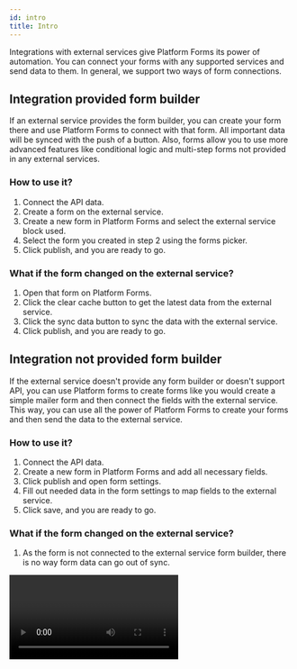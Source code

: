 ```yaml
---
id: intro
title: Intro
---
```



Integrations with external services give Platform Forms its power of automation. You can connect your forms with any supported services and send data to them. In general, we support two ways of form connections.

## Integration provided form builder

If an external service provides the form builder, you can create your form there and use Platform Forms to connect with that form. All important data will be synced with the push of a button. Also, forms allow you to use more advanced features like conditional logic and multi-step forms not provided in any external services.

### How to use it?

1. Connect the API data.
2. Create a form on the external service.
3. Create a new form in Platform Forms and select the external service block used.
4. Select the form you created in step 2 using the forms picker.
5. Click publish, and you are ready to go.

### What if the form changed on the external service?

1. Open that form on Platform Forms.
2. Click the clear cache button to get the latest data from the external service.
3. Click the sync data button to sync the data with the external service.
4. Click publish, and you are ready to go.

## Integration not provided form builder

If the external service doesn't provide any form builder or doesn't support API, you can use Platform forms to create forms like you would create a simple mailer form and then connect the fields with the external service. This way, you can use all the power of Platform Forms to create your forms and then send the data to the external service.

### How to use it?

1. Connect the API data.
2. Create a new form in Platform Forms and add all necessary fields.
3. Click publish and open form settings.
4. Fill out needed data in the form settings to map fields to the external service.
5. Click save, and you are ready to go.

### What if the form changed on the external service?

1. As the form is not connected to the external service form builder, there is no way form data can go out of sync.

<Video
	type='forms'
	video='integrations'
/>
<Video
	type='forms'
	video='integrationsSync'
	useTitle={false}
/>
